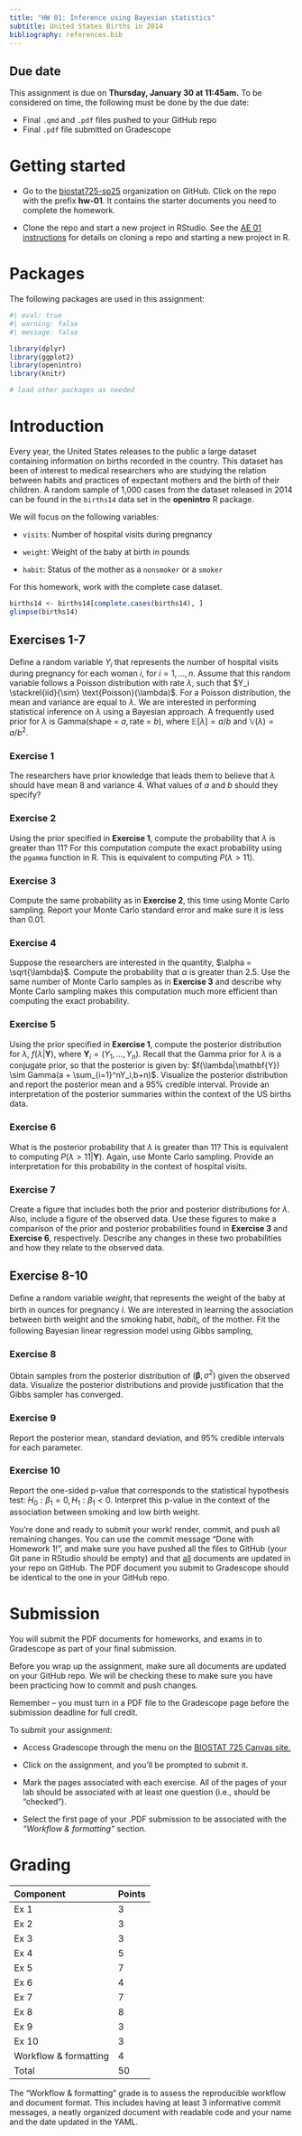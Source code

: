 ```yaml
---
title: "HW 01: Inference using Bayesian statistics"
subtitle: United States Births in 2014
bibliography: references.bib
---
```


::: callout-important
## Due date

This assignment is due on **Thursday, January 30 at 11:45am.** To be considered on time, the following must be done by the due date:

-   Final `.qmd` and `.pdf` files pushed to your GitHub repo
-   Final `.pdf` file submitted on Gradescope
:::

# Getting started

-   Go to the [biostat725-sp25](https://www.github.com/biostat725-sp25) organization on GitHub. Click on the repo with the prefix **hw-01**. It contains the starter documents you need to complete the homework.

-   Clone the repo and start a new project in RStudio. See the [AE 01 instructions](https://biostat725-sp25.netlify.app/ae/ae-01-mcmc#clone-the-repo-start-new-rstudio-project) for details on cloning a repo and starting a new project in R.

# Packages

The following packages are used in this assignment:

```r
#| eval: true
#| warning: false
#| message: false

library(dplyr)
library(ggplot2)
library(openintro)
library(knitr)

# load other packages as needed
```

# Introduction

Every year, the United States releases to the public a large dataset containing information on births recorded in the country. This dataset has been of interest to medical researchers who are studying the relation between habits and practices of expectant mothers and the birth of their children. A random sample of 1,000 cases from the dataset released in 2014 can be found in the `births14` data set in the **openintro** R package.

We will focus on the following variables:

-   `visits`: Number of hospital visits during pregnancy

-   `weight`: Weight of the baby at birth in pounds

-   `habit`: Status of the mother as a `nonsmoker` or a `smoker`

For this homework, work with the complete case dataset.
```r
births14 <- births14[complete.cases(births14), ]
glimpse(births14)
```

## Exercises 1-7

Define a random variable $Y_i$ that represents the number of hospital visits during pregnancy for each woman $i$, for $i = 1,\ldots,n$. Assume that this random variable follows a Poisson distribution with rate $\lambda$, such that $Y_i \stackrel{iid}{\sim} \text{Poisson}(\lambda)$. For a Poisson distribution, the mean and variance are equal to $\lambda$. We are interested in performing statistical inference on $\lambda$ using a Bayesian approach. A frequently used prior for $\lambda$ is $\text{Gamma}(\text{shape = }a, \text{rate = }b)$, where $\mathbb{E}[\lambda] = a/b$ and $\mathbb{V}(\lambda) = a/b^2$.

### Exercise 1

The researchers have prior knowledge that leads them to believe that $\lambda$ should have mean 8 and variance 4. What values of $a$ and $b$ should they specify?

### Exercise 2

Using the prior specified in **Exercise 1**, compute the probability that $\lambda$ is greater than 11? For this computation compute the exact probability using the `pgamma` function in R. This is equivalent to computing $P(\lambda > 11)$.

### Exercise 3 

Compute the same probability as in **Exercise 2**, this time using Monte Carlo sampling. Report your Monte Carlo standard error and make sure it is less than 0.01.

### Exercise 4

Suppose the researchers are interested in the quantity, $\alpha = \sqrt{\lambda}$. Compute the probability that $\alpha$ is greater than 2.5. Use the same number of Monte Carlo samples as in **Exercise 3** and describe why Monte Carlo sampling makes this computation much more efficient than computing the exact probability. 

### Exercise 5

Using the prior specified in **Exercise 1**, compute the posterior distribution for $\lambda$, $f(\lambda | \mathbf{Y})$, where $\mathbf{Y}_i = (Y_1,\ldots,Y_n).$ Recall that the Gamma prior for $\lambda$ is a conjugate prior, so that the posterior is given by: $f(\lambda|\mathbf{Y}) \sim Gamma(a + \sum_{i=1}^nY_i,b+n)$. Visualize the posterior distribution and report the posterior mean and a 95% credible interval. Provide an interpretation of the posterior summaries within the context of the US births data.

### Exercise 6

What is the posterior probability that $\lambda$ is greater than 11? This is equivalent to computing $P(\lambda > 11 | \mathbf{Y})$. Again, use Monte Carlo sampling. Provide an interpretation for this probability in the context of hospital visits.

### Exercise 7

Create a figure that includes both the prior and posterior distributions for $\lambda$. Also, include a figure of the observed data. Use these figures to make a comparison of the prior and posterior probabilities found in **Exercise 3** and **Exercise 6**, respectively. Describe any changes in these two probabilities and how they relate to the observed data.

## Exercise 8-10

Define a random variable $weight_i$ that represents the weight of the baby at birth in ounces for pregnancy $i$. We are interested in learning the association between birth weight and the smoking habit, $habit_i$, of the mother. Fit the following Bayesian linear regression model using Gibbs sampling,

\begin{align*}
weight_i &= \beta_0 + \beta_1 \times 1(habit_i = \text{smoker}) + \epsilon_i,\quad \epsilon_i \sim N(0,\sigma^2),\\
&= \mathbf{x}_i \boldsymbol{\beta} + \epsilon_i,\\
\boldsymbol{\beta} &\sim N(\mathbf{0}, 100 \mathbf{I})\\
\sigma^2 &\sim \text{Inv-Gamma}(3,1).
\end{align*}

### Exercise 8

Obtain samples from the posterior distribution of $(\boldsymbol{\beta},\sigma^2)$ given the observed data. Visualize the posterior distributions and provide justification that the Gibbs sampler has converged. 

### Exercise 9

Report the posterior mean, standard deviation, and 95% credible intervals for each parameter.

### Exercise 10

Report the one-sided p-value that corresponds to the statistical hypothesis test: $H_0: \beta_1 = 0, H_1: \beta_1 < 0$. Interpret this p-value in the context of the association between smoking and low birth weight.

::: render-commit-push
You’re done and ready to submit your work! render, commit, and push all remaining changes. You can use the commit message “Done with Homework 1!”, and make sure you have pushed all the files to GitHub (your Git pane in RStudio should be empty) and that [all]{.underline} documents are updated in your repo on GitHub. The PDF document you submit to Gradescope should be identical to the one in your GitHub repo.
:::

# Submission

You will submit the PDF documents for homeworks, and exams in to Gradescope as part of your final submission.

::: callout-warning
Before you wrap up the assignment, make sure all documents are updated on your GitHub repo. We will be checking these to make sure you have been practicing how to commit and push changes.

Remember – you must turn in a PDF file to the Gradescope page before the submission deadline for full credit.
:::

To submit your assignment:

-   Access Gradescope through the menu on the [BIOSTAT 725 Canvas site.](https://canvas.duke.edu/courses/53305)

-   Click on the assignment, and you’ll be prompted to submit it.

-   Mark the pages associated with each exercise. All of the pages of your lab should be associated with at least one question (i.e., should be “checked”).

-   Select the first page of your .PDF submission to be associated with the *“Workflow & formatting”* section.

# Grading

| Component             | Points |
|:----------------------|:-------|
| Ex 1                  | 3      |
| Ex 2                  | 3      |
| Ex 3                  | 3      |
| Ex 4                  | 5      |
| Ex 5                  | 7      |
| Ex 6                  | 4      |
| Ex 7                  | 7      |
| Ex 8                  | 8      |
| Ex 9                  | 3      |
| Ex 10                 | 3      |
| Workflow & formatting | 4      |
| Total                 | 50      |

The "Workflow & formatting" grade is to assess the reproducible workflow and document format. This includes having at least 3 informative commit messages, a neatly organized document with readable code and your name and the date updated in the YAML.

